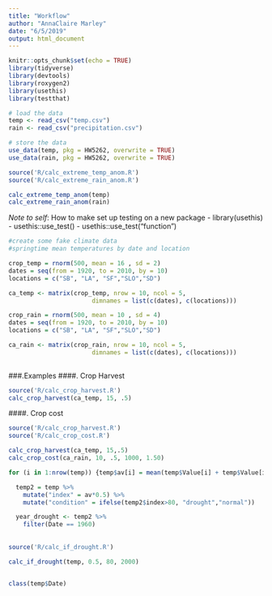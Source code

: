 ```yaml
---
title: "Workflow"
author: "AnnaClaire Marley"
date: "6/5/2019"
output: html_document
---
```


```r
knitr::opts_chunk$set(echo = TRUE)
library(tidyverse)
library(devtools)
library(roxygen2)
library(usethis)
library(testthat)
```

```r
# load the data
temp <- read_csv("temp.csv")
rain <- read_csv("precipitation.csv")

```

```r
# store the data
use_data(temp, pkg = HW5262, overwrite = TRUE)
use_data(rain, pkg = HW5262, overwrite = TRUE)

```

```r
source('R/calc_extreme_temp_anom.R')
source('R/calc_extreme_rain_anom.R')

calc_extreme_temp_anom(temp)
calc_extreme_rain_anom(rain)
```

*Note to self*: How to make set up testing on a new package
- library(usethis)
- usethis::use_test()
- usethis::use_test("function")


```r

#create some fake climate data
#springtime mean temperatures by date and location

crop_temp = rnorm(500, mean = 16 , sd = 2)
dates = seq(from = 1920, to = 2010, by = 10)
locations = c("SB", "LA", "SF","SLO","SD")

ca_temp <- matrix(crop_temp, nrow = 10, ncol = 5,
                       dimnames = list(c(dates), c(locations)))

crop_rain = rnorm(500, mean = 10 , sd = 4)
dates = seq(from = 1920, to = 2010, by = 10)
locations = c("SB", "LA", "SF","SLO","SD")

ca_rain <- matrix(crop_rain, nrow = 10, ncol = 5,
                       dimnames = list(c(dates), c(locations)))
 


```

###.Examples
####. Crop Harvest
```r
source('R/calc_crop_harvest.R')
calc_crop_harvest(ca_temp, 15, .5)

```



####. Crop cost

```r
source('R/calc_crop_harvest.R')
source('R/calc_crop_cost.R')

calc_crop_harvest(ca_temp, 15,.5)
calc_crop_cost(ca_rain, 10, .5, 1000, 1.50)

```
```r

for (i in 1:nrow(temp)) {temp$av[i] = mean(temp$Value[i] + temp$Value[i-1] + temp$Value[i+1])}

  temp2 = temp %>%
    mutate("index" = av*0.5) %>%
    mutate("condition" = ifelse(temp2$index>80, "drought","normal"))

  year_drought <- temp2 %>% 
    filter(Date == 1960)
  
  
source('R/calc_if_drought.R')

calc_if_drought(temp, 0.5, 80, 2000)


class(temp$Date)
```

